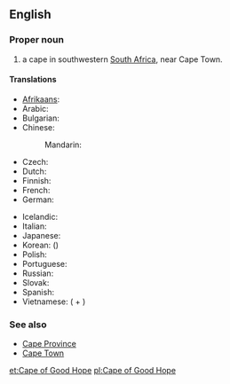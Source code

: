 {{wikipedia}}
==English==

===Proper noun===
{{en-proper noun}}

# a cape in southwestern [[South Africa]], near Cape Town.

====Translations====
{{trans-top|a cape in southwestern South Africa}}
* [[Afrikaans]]: {{t|af|Kaap die Goeie Hoop}}
* Arabic: {{t|ar|رأس الرجاء الصالح|m|tr=ra's al-rajaa' al-SaaliH|sc=Arab}}
* Bulgarian: {{t|bg|нос Добра Надежда|m|tr=nos Dóbra Nadéžda|sc=Cyrl}}
* Chinese:
*: Mandarin: {{t|zh|好望角|tr=Hǎowàngjiǎo|sc=Hani}}
* Czech: {{t|cs|mys Dobré naděje|m}}
* Dutch: {{t+|nl|Kaap de Goede Hoop}}
* Finnish: {{t-|fi|Hyväntoivonniemi}}
* French: {{t+|fr|cap de Bonne-Espérance|m}}
* German: {{t|de|Kap der Guten Hoffnung|n}}
{{trans-mid}}
* Icelandic: {{t|is|Góðrarvonarhöfði|m}}
* Italian: {{t-|it|Capo di Buona Speranza|m}}
* Japanese: {{t|ja|喜望峰|tr=きぼうほう, Kibōhō|sc=Jpan}}
* Korean: {{t|ko|희망봉|tr=Huimangbong|sc=Kore}} ({{t|ko|喜望峯|sc=Kore}})
* Polish: {{t|pl|Przylądek Dobrej Nadziei|m}}
* Portuguese: {{t|pt|Cabo da Boa Esperança|m}}
* Russian: {{t|ru|мыс Доброй Надежды|m|tr=mys Dóbroj Nadéždy|sc=Cyrl}}
* Slovak: {{t|sk|mys Dobrej nádeje|m}}
* Spanish: {{t|es|cabo de Buena Esperanza|m}}
* Vietnamese: {{t|vi|mũi Hảo Vọng}} ({{t|vi|mũi}} + {{t|vi|好望}})
{{trans-bottom}}

===See also===
* [[Cape Province]]
* [[Cape Town]]

[[et:Cape of Good Hope]]
[[pl:Cape of Good Hope]]